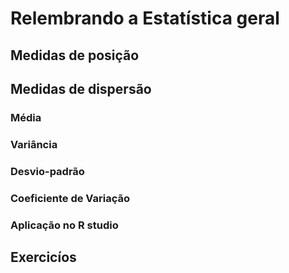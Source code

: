 # Relembrando a Estatística geral 


## Medidas de posição 

## Medidas de dispersão

### Média {-}


### Variância {-}

### Desvio-padrão {-}

### Coeficiente de Variação {-}

### Aplicação no R studio

## Exercicíos 